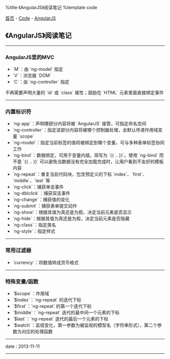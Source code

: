 %title 《AngularJS》阅读笔记
%template code

[[../../index|首页]] - [[../index|Code]] - [[index|AngularJS]]
==《AngularJS》阅读笔记==
----
===AngularJS里的MVC===

* `M`：由 `ng-model` 指定
* `V`：浏览器 `DOM`
* `C`：由 `ng-controller` 指定

不再需要声明大量的 `id` 或 `class` 属性；鼓励在 `HTML` 元素里面直接绑定事件
----
===内置标识符===

* `ng-app`：声明哪部分内容将被 `AngularJS` 接管，可指定命名空间
* `ng-controller`：指定该部分内容将被哪个控制器处理，会默认传递作用域变量 `scope`
* `ng-model`：指定当前标签的值将被绑定到哪个变量，可与多种表单标签协同工作
* `ng-bind`：数据绑定，可用于变量内插，简写为 `{{ .. }}`。使用 `ng-bind` 而不是 `{{ .. }}` 可以避免当数据没有完全加载完成时，让用户看到不友好的模板内容
* `ng-repeat`：重复当前代码块，包含预定义的下标 `index`、`first`、`middle`、`last` 等
* `ng-click`：捕获单击事件
* `ng-dblclick`：捕获双击事件
* `ng-change`：捕获值的变化
* `ng-submit`：捕获表单提交动作
* `ng-show`：根据其值为真还是为假，决定当前元素是否显示
* `ng-hide`：根据其值为真还是为假，决定当前元素是否隐藏
* `ng-class`：指定类名
* `ng-style`：指定样式
----
===常用过滤器===

* `currency`：将数值转成货币格式
----
===特殊变量/函数===

* `$scope`：作用域
* `$index`：`ng-repeat` 的迭代下标
* `$first`：`ng-repeat` 的第一个迭代下标
* `$middle`：`ng-repeat` 迭代的最中间一个元素的下标
* `$last`：`ng-repeat` 迭代的最后一个元素的下标
* `$watch`：监视变化，第一参数为被监视的模型名（字符串形式），第二个参数为对应的处理函数
----
<red>date</red> : 2013-11-11
----
